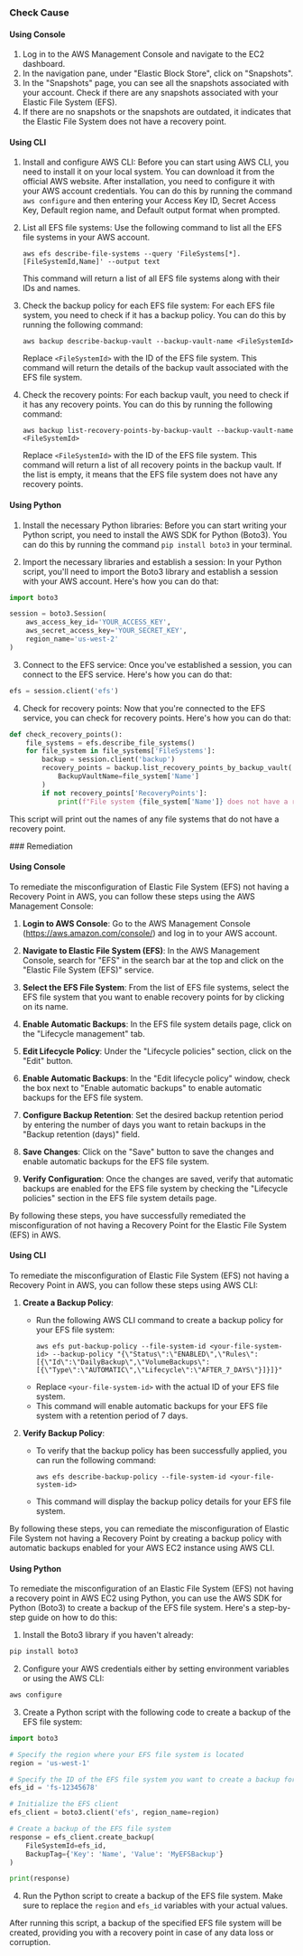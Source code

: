 

<Tabs><Tab title='Cause'>
### Check Cause

#### Using Console

1. Log in to the AWS Management Console and navigate to the EC2 dashboard.
2. In the navigation pane, under "Elastic Block Store", click on "Snapshots".
3. In the "Snapshots" page, you can see all the snapshots associated with your account. Check if there are any snapshots associated with your Elastic File System (EFS).
4. If there are no snapshots or the snapshots are outdated, it indicates that the Elastic File System does not have a recovery point.

#### Using CLI

1. Install and configure AWS CLI: Before you can start using AWS CLI, you need to install it on your local system. You can download it from the official AWS website. After installation, you need to configure it with your AWS account credentials. You can do this by running the command `aws configure` and then entering your Access Key ID, Secret Access Key, Default region name, and Default output format when prompted.

2. List all EFS file systems: Use the following command to list all the EFS file systems in your AWS account.

   ```
   aws efs describe-file-systems --query 'FileSystems[*].[FileSystemId,Name]' --output text
   ```
   This command will return a list of all EFS file systems along with their IDs and names.

3. Check the backup policy for each EFS file system: For each EFS file system, you need to check if it has a backup policy. You can do this by running the following command:

   ```
   aws backup describe-backup-vault --backup-vault-name <FileSystemId>
   ```
   Replace `<FileSystemId>` with the ID of the EFS file system. This command will return the details of the backup vault associated with the EFS file system.

4. Check the recovery points: For each backup vault, you need to check if it has any recovery points. You can do this by running the following command:

   ```
   aws backup list-recovery-points-by-backup-vault --backup-vault-name <FileSystemId>
   ```
   Replace `<FileSystemId>` with the ID of the EFS file system. This command will return a list of all recovery points in the backup vault. If the list is empty, it means that the EFS file system does not have any recovery points.

#### Using Python

1. Install the necessary Python libraries: Before you can start writing your Python script, you need to install the AWS SDK for Python (Boto3). You can do this by running the command `pip install boto3` in your terminal.

2. Import the necessary libraries and establish a session: In your Python script, you'll need to import the Boto3 library and establish a session with your AWS account. Here's how you can do that:

```python
import boto3

session = boto3.Session(
    aws_access_key_id='YOUR_ACCESS_KEY',
    aws_secret_access_key='YOUR_SECRET_KEY',
    region_name='us-west-2'
)
```

3. Connect to the EFS service: Once you've established a session, you can connect to the EFS service. Here's how you can do that:

```python
efs = session.client('efs')
```

4. Check for recovery points: Now that you're connected to the EFS service, you can check for recovery points. Here's how you can do that:

```python
def check_recovery_points():
    file_systems = efs.describe_file_systems()
    for file_system in file_systems['FileSystems']:
        backup = session.client('backup')
        recovery_points = backup.list_recovery_points_by_backup_vault(
            BackupVaultName=file_system['Name']
        )
        if not recovery_points['RecoveryPoints']:
            print(f"File system {file_system['Name']} does not have a recovery point.")
```

This script will print out the names of any file systems that do not have a recovery point.

</Tab>

<Tab title='Remediation'>
### Remediation

#### Using Console

To remediate the misconfiguration of Elastic File System (EFS) not having a Recovery Point in AWS, you can follow these steps using the AWS Management Console:

1. **Login to AWS Console**: Go to the AWS Management Console (https://aws.amazon.com/console/) and log in to your AWS account.

2. **Navigate to Elastic File System (EFS)**: In the AWS Management Console, search for "EFS" in the search bar at the top and click on the "Elastic File System (EFS)" service.

3. **Select the EFS File System**: From the list of EFS file systems, select the EFS file system that you want to enable recovery points for by clicking on its name.

4. **Enable Automatic Backups**: In the EFS file system details page, click on the "Lifecycle management" tab.

5. **Edit Lifecycle Policy**: Under the "Lifecycle policies" section, click on the "Edit" button.

6. **Enable Automatic Backups**: In the "Edit lifecycle policy" window, check the box next to "Enable automatic backups" to enable automatic backups for the EFS file system.

7. **Configure Backup Retention**: Set the desired backup retention period by entering the number of days you want to retain backups in the "Backup retention (days)" field.

8. **Save Changes**: Click on the "Save" button to save the changes and enable automatic backups for the EFS file system.

9. **Verify Configuration**: Once the changes are saved, verify that automatic backups are enabled for the EFS file system by checking the "Lifecycle policies" section in the EFS file system details page.

By following these steps, you have successfully remediated the misconfiguration of not having a Recovery Point for the Elastic File System (EFS) in AWS.

#### Using CLI

To remediate the misconfiguration of Elastic File System (EFS) not having a Recovery Point in AWS, you can follow these steps using AWS CLI:

1. **Create a Backup Policy**:
   - Run the following AWS CLI command to create a backup policy for your EFS file system:
     ```
     aws efs put-backup-policy --file-system-id <your-file-system-id> --backup-policy "{\"Status\":\"ENABLED\",\"Rules\":[{\"Id\":\"DailyBackup\",\"VolumeBackups\":[{\"Type\":\"AUTOMATIC\",\"Lifecycle\":\"AFTER_7_DAYS\"}]}]}"
     ```
   - Replace `<your-file-system-id>` with the actual ID of your EFS file system.
   - This command will enable automatic backups for your EFS file system with a retention period of 7 days.

2. **Verify Backup Policy**:
   - To verify that the backup policy has been successfully applied, you can run the following command:
     ```
     aws efs describe-backup-policy --file-system-id <your-file-system-id>
     ```
   - This command will display the backup policy details for your EFS file system.

By following these steps, you can remediate the misconfiguration of Elastic File System not having a Recovery Point by creating a backup policy with automatic backups enabled for your AWS EC2 instance using AWS CLI.

#### Using Python

To remediate the misconfiguration of an Elastic File System (EFS) not having a recovery point in AWS EC2 using Python, you can use the AWS SDK for Python (Boto3) to create a backup of the EFS file system. Here's a step-by-step guide on how to do this:

1. Install the Boto3 library if you haven't already:
```bash
pip install boto3
```

2. Configure your AWS credentials either by setting environment variables or using the AWS CLI:
```bash
aws configure
```

3. Create a Python script with the following code to create a backup of the EFS file system:

```python
import boto3

# Specify the region where your EFS file system is located
region = 'us-west-1'

# Specify the ID of the EFS file system you want to create a backup for
efs_id = 'fs-12345678'

# Initialize the EFS client
efs_client = boto3.client('efs', region_name=region)

# Create a backup of the EFS file system
response = efs_client.create_backup(
    FileSystemId=efs_id,
    BackupTag={'Key': 'Name', 'Value': 'MyEFSBackup'}
)

print(response)
```

4. Run the Python script to create a backup of the EFS file system. Make sure to replace the `region` and `efs_id` variables with your actual values.

After running this script, a backup of the specified EFS file system will be created, providing you with a recovery point in case of any data loss or corruption.


</Tab>
</Tabs>